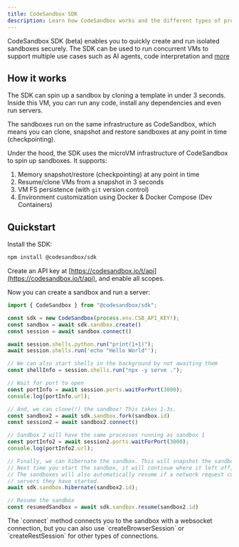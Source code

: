 ```yaml
---
title: CodeSandbox SDK
description: Learn how CodeSandbox works and the different types of projects you can create and develop.
---
```



<Hero
  title="CodeSandbox SDK"
  subtitle="Programmatically spin up (AI) sandboxes"
/>

CodeSandbox SDK (beta) enables you to quickly create and run isolated sandboxes securely.
The SDK can be used to run concurrent VMs to support multiple use cases such as AI agents, code interpretation and [more](/sdk/use-cases.mdx)

## How it works

The SDK can spin up a sandbox by cloning a template in under 3 seconds. Inside this VM, you can run any code, install any dependencies and even run servers.

The sandboxes run on the same infrastructure as CodeSandbox, which means you can clone, snapshot and restore sandboxes at any point in time (checkpointing).

Under the hood, the SDK uses the microVM infrastructure of CodeSandbox to spin up sandboxes. It supports:

1. Memory snapshot/restore (checkpointing) at any point in time
2. Resume/clone VMs from a snapshot in 3 seconds
3. VM FS persistence (with `git` version control)
4. Environment customization using Docker & Docker Compose (Dev Containers)

## Quickstart

Install the SDK:

```bash
npm install @codesandbox/sdk
```

Create an API key at [https://codesandbox.io/t/api](https://codesandbox.io/t/api), and enable all scopes.

Now you can create a sandbox and run a server:

```js
import { CodeSandbox } from "@codesandbox/sdk";

const sdk = new CodeSandbox(process.env.CSB_API_KEY!);
const sandbox = await sdk.sandbox.create()
const session = await sandbox.connect()

await session.shells.python.run("print(1+1)");
await session.shells.run('echo "Hello World"');

// We can also start shells in the background by not awaiting them
const shellInfo = session.shells.run("npx -y serve .");

// Wait for port to open
const portInfo = await session.ports.waitForPort(3000);
console.log(portInfo.url);

// And, we can clone(!) the sandbox! This takes 1-3s.
const sandbox2 = await sdk.sandbox.fork(sandbox.id)
const session2 = await sandbox2.connect()

// Sandbox 2 will have the same processes running as sandbox 1
const portInfo2 = await session2.ports.waitForPort(3000);
console.log(portInfo2.url);

// Finally, we can hibernate the sandbox. This will snapshot the sandbox and stop it.
// Next time you start the sandbox, it will continue where it left off, as we created a memory snapshot.
// The sandboxes will also automatically resume if a network request comes in for the
// servers they have started.
await sdk.sandbox.hibernate(sandbox2.id);

// Resume the sandbox
const resumedSandbox = await sdk.sandbox.resume(sandbox2.id)
```

<Callout>
The `connect` method connects you to the sandbox with a websocket connection, but you can also use `createBrowserSession` or `createRestSession` for other types of connections.
</Callout>
